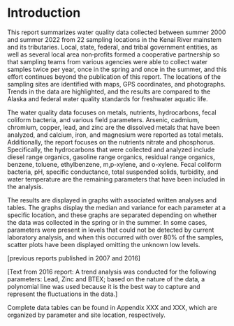 # Introduction

This report summarizes water quality data collected between summer 2000 and summer 2022 from 22 sampling locations in the Kenai River mainstem and its tributaries. Local, state, federal, and tribal government entities, as well as several local area non‐profits formed a cooperative partnership so that sampling teams from various agencies were able to collect water samples twice per year, once in the spring and once in the summer, and this effort continues beyond the publication of this report. The locations of the sampling sites are identified with maps, GPS coordinates, and photographs. Trends in the data are highlighted, and the results are compared to the Alaska and federal water quality standards for freshwater aquatic life.

The water quality data focuses on metals, nutrients, hydrocarbons, fecal coliform bacteria, and various field parameters. Arsenic, cadmium, chromium, copper, lead, and zinc are the dissolved metals that have been analyzed, and calcium, iron, and magnesium were reported as total metals. Additionally, the report focuses on the nutrients nitrate and phosphorus. Specifically, the hydrocarbons that were collected and analyzed include diesel range organics, gasoline range organics, residual range organics, benzene, toluene, ethylbenzene, m,p-xylene, and o-xylene. Fecal coliform bacteria, pH, specific conductance, total suspended solids, turbidity, and water temperature are the remaining parameters that have been included in the analysis.

The results are displayed in graphs with associated written analyses and tables. The graphs display the median and variance for each parameter at a specific location, and these graphs are separated depending on whether the data was collected in the spring or in the summer. In some cases, parameters were present in levels that could not be detected by current laboratory analysis, and when this occurred with over 80% of the samples, scatter plots have been displayed omitting the unknown low levels.

\[previous reports published in 2007 and 2016\]

\[Text from 2016 report: A trend analysis was conducted for the following parameters: Lead, Zinc and BTEX; based on the nature of the data, a polynomial line was used because it is the best way to capture and represent the fluctuations in the data.\]

Complete data tables can be found in Appendix XXX and XXX, which are organized by parameter and site location, respectively.

\newpage
